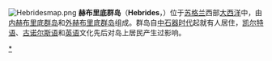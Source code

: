 [[File:Hebridesmap.png|thumb]] 
'''赫布里底群岛'''（'''Hebrides'''，{{PronEng|ˈhɛbrɨˌdiːz}}）位于[[苏格兰|苏格兰]]西部[[大西洋|大西洋]]中，由[[内赫布里底群岛|内赫布里底群岛]]和[[外赫布里底群岛|外赫布里底群岛]]组成。群岛自[[中石器时代|中石器时代]]起就有人居住，[[凯尔特语|凯尔特语]]、[[古诺尔斯语|古诺尔斯语]]和[[英语|英语]]文化先后对岛上居民产生过影响。

{{coord|57|00|N|7|00|W|region:GB_type:isle|display=title}}
{{Authority control}}
{{Scotland-geo-stub}}
{{DEFAULTSORT:Hebrides}}
[[Category:赫布里底群島|*]]